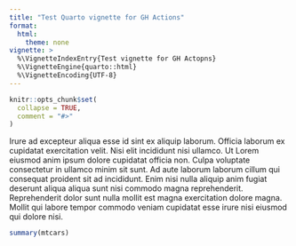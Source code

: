 ```yaml
---
title: "Test Quarto vignette for GH Actions"
format: 
  html:
    theme: none
vignette: >
  %\VignetteIndexEntry{Test vignette for GH Actopns}
  %\VignetteEngine{quarto::html}
  %\VignetteEncoding{UTF-8}
---
```


```r
knitr::opts_chunk$set(
  collapse = TRUE,
  comment = "#>"
)
```

Irure ad excepteur aliqua esse id sint ex aliquip laborum. Officia laborum ex cupidatat exercitation velit. Nisi elit incididunt nisi ullamco. Ut Lorem eiusmod anim ipsum dolore cupidatat officia non. Culpa voluptate consectetur in ullamco minim sit sunt. Ad aute laborum laborum cillum qui consequat proident sit ad incididunt. Enim nisi nulla aliquip anim fugiat deserunt aliqua aliqua sunt nisi commodo magna reprehenderit. Reprehenderit dolor sunt nulla mollit est magna exercitation dolore magna. Mollit qui labore tempor commodo veniam cupidatat esse irure nisi eiusmod qui dolore nisi.

```r
summary(mtcars)
```


